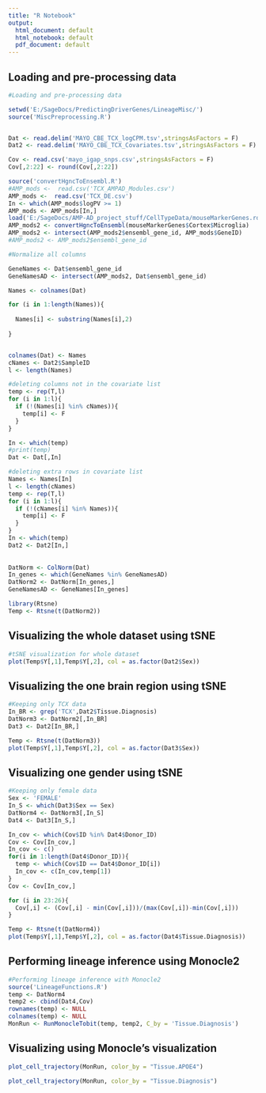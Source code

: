 ```yaml
---
title: "R Notebook"
output:
  html_document: default
  html_notebook: default
  pdf_document: default
---
```




## Loading and pre-processing data

```r

#Loading and pre-processing data

setwd('E:/SageDocs/PredictingDriverGenes/LineageMisc/')
source('MiscPreprocessing.R')


Dat <- read.delim('MAYO_CBE_TCX_logCPM.tsv',stringsAsFactors = F)
Dat2 <- read.delim('MAYO_CBE_TCX_Covariates.tsv',stringsAsFactors = F)


```


```r
Cov <- read.csv('mayo_igap_snps.csv',stringsAsFactors = F)
Cov[,2:22] <- round(Cov[,2:22])
```



```r
source('convertHgncToEnsembl.R')
#AMP_mods <-  read.csv('TCX_AMPAD_Modules.csv')
AMP_mods <-  read.csv('TCX_DE.csv')
In <- which(AMP_mods$logPV >= 1)
AMP_mods <- AMP_mods[In,]
load('E:/SageDocs/AMP-AD_project_stuff/CellTypeData/mouseMarkerGenes.rda')
AMP_mods2 <- convertHgncToEnsembl(mouseMarkerGenes$Cortex$Microglia)
AMP_mods2 <- intersect(AMP_mods2$ensembl_gene_id, AMP_mods$GeneID)
#AMP_mods2 <- AMP_mods2$ensembl_gene_id

#Normalize all columns 

GeneNames <- Dat$ensembl_gene_id
GeneNamesAD <- intersect(AMP_mods2, Dat$ensembl_gene_id)

Names <- colnames(Dat)

for (i in 1:length(Names)){
  
  Names[i] <- substring(Names[i],2)
  
}


colnames(Dat) <- Names
cNames <- Dat2$SampleID
l <- length(Names)

#deleting columns not in the covariate list
temp <- rep(T,l)
for (i in 1:l){
  if (!(Names[i] %in% cNames)){
    temp[i] <- F
  }
}

In <- which(temp)
#print(temp)
Dat <- Dat[,In]

#deleting extra rows in covariate list
Names <- Names[In]
l <- length(cNames)
temp <- rep(T,l)
for (i in 1:l){
  if (!(cNames[i] %in% Names)){
    temp[i] <- F
  }
}
In <- which(temp)
Dat2 <- Dat2[In,]
  
  
DatNorm <- ColNorm(Dat)
In_genes <- which(GeneNames %in% GeneNamesAD)
DatNorm2 <- DatNorm[In_genes,]
GeneNamesAD <- GeneNames[In_genes]

library(Rtsne)
Temp <- Rtsne(t(DatNorm2))

```



## Visualizing the whole dataset using tSNE

```r

#tSNE visualization for whole dataset
plot(Temp$Y[,1],Temp$Y[,2], col = as.factor(Dat2$Sex))

```


## Visualizing the one brain region using tSNE


```r

#Keeping only TCX data 
In_BR <- grep('TCX',Dat2$Tissue.Diagnosis)
DatNorm3 <- DatNorm2[,In_BR]
Dat3 <- Dat2[In_BR,]

Temp <- Rtsne(t(DatNorm3))
plot(Temp$Y[,1],Temp$Y[,2], col = as.factor(Dat3$Sex))

```


## Visualizing one gender using tSNE


```r


#Keeping only female data 
Sex <- 'FEMALE'
In_S <- which(Dat3$Sex == Sex)
DatNorm4 <- DatNorm3[,In_S]
Dat4 <- Dat3[In_S,]

In_cov <- which(Cov$ID %in% Dat4$Donor_ID)
Cov <- Cov[In_cov,]
In_cov <- c()
for(i in 1:length(Dat4$Donor_ID)){
  temp <- which(Cov$ID == Dat4$Donor_ID[i])
  In_cov <- c(In_cov,temp[1])
}
Cov <- Cov[In_cov,]

for (i in 23:26){
  Cov[,i] <- (Cov[,i] - min(Cov[,i]))/(max(Cov[,i])-min(Cov[,i]))
}

Temp <- Rtsne(t(DatNorm4))
plot(Temp$Y[,1],Temp$Y[,2], col = as.factor(Dat4$Tissue.Diagnosis))

```


## Performing lineage inference using Monocle2


```r

#Performing lineage inference with Monocle2
source('LineageFunctions.R')
temp <- DatNorm4
temp2 <- cbind(Dat4,Cov)
rownames(temp) <- NULL
colnames(temp) <- NULL
MonRun <- RunMonocleTobit(temp, temp2, C_by = 'Tissue.Diagnosis')


```

## Visualizing using Monocle's visualization 


```r

plot_cell_trajectory(MonRun, color_by = "Tissue.APOE4")

```


```r

plot_cell_trajectory(MonRun, color_by = "Tissue.Diagnosis")

```

